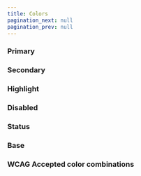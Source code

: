 ```yaml
---
title: Colors
pagination_next: null
pagination_prev: null
---
```


<h3>Primary</h3>

<ColorWrapper>
    <ColorCard label="Primary" color={themes.colors.primary} />
    <ColorCard label="Primary dark" color={themes.colors.primaryDark} />
    <ColorCard label="Primary light" color={themes.colors.primaryLight} />
</ColorWrapper>

<h3>Secondary</h3>

<ColorWrapper>
    <ColorCard label="Secondary" color={themes.colors.secondary} />
    <ColorCard label="Secondary light" color={themes.colors.secondaryLight} />
</ColorWrapper>

<h3>Highlight</h3>

<ColorWrapper>
    <ColorCard label="Highlight primary" color={themes.colors.highlightPrimary} />
    <ColorCard label="Highlight secondary" color={themes.colors.highlightSecondary} />
</ColorWrapper>

<h3>Disabled</h3>

<ColorWrapper>
    <ColorCard label="Disabled primary" color={themes.colors.disabledPrimary} />
</ColorWrapper>

<h3>Status</h3>

<ColorWrapper>
    <ColorCard label="Error" color={themes.colors.statusError} />
    <ColorCard label="Success" color={themes.colors.statusSuccess} />
</ColorWrapper>

<h3>Base</h3>

<ColorWrapper>
    <ColorCard label="Black" color={themes.colors.black} />
    <ColorCard label="White" color={themes.colors.white} />
</ColorWrapper>

<h3>WCAG Accepted color combinations</h3>

<ColorWrapper>
    <ColorCombintation 
primary={themes.colors.primaryLight} 
secondary={themes.colors.primary}
primaryLabel="Primary light"
secondaryLabel="Primary"
/>

<ColorCombintation 
primary={themes.colors.primaryDark} 
secondary={themes.colors.primaryLight}
primaryLabel="Primary dark"
secondaryLabel="Primary light"
/>

<ColorCombintation 
primary={themes.colors.primary} 
secondary={themes.colors.secondaryLight}
primaryLabel="Primary"
secondaryLabel="Secondary light"
/>

<ColorCombintation 
primary={themes.colors.primaryDark} 
secondary={themes.colors.secondaryLight}
primaryLabel="Primary dark"
secondaryLabel="Secondary light"
/>

<ColorCombintation 
primary={themes.colors.highlightPrimary} 
secondary={themes.colors.primaryDark}
primaryLabel="Highlight primary"
secondaryLabel="Primary dark"
/>

<ColorCombintation 
primary={themes.colors.primaryDark} 
secondary={themes.colors.highlightSecondary}
primaryLabel="Primary dark"
secondaryLabel="Highlight secondary"
/>

<ColorCombintation 
primary={themes.colors.disabledPrimary} 
secondary={themes.colors.primaryDark}
primaryLabel="Disabled primary"
secondaryLabel="Primary dark"
/>

<ColorCombintation 
primary={themes.colors.primaryDark} 
secondary={themes.colors.statusError}
primaryLabel="Primary dark"
secondaryLabel="Status error"
/>

<ColorCombintation 
primary={themes.colors.primaryLight} 
secondary={themes.colors.statusError}
primaryLabel="Primary light"
secondaryLabel="Status error"
/>

<ColorCombintation 
primary={themes.colors.primaryDark} 
secondary={themes.colors.statusSuccess}
primaryLabel="Primary dark"
secondaryLabel="Status success"
/>
</ColorWrapper>
